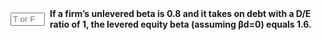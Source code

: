::: {.question-block}

<form onsubmit="event.preventDefault(); checkAnswerBox('module7_tf_q79','T')" style="display: flex; align-items: center; gap: 8px;">
  <input type="text" id="module7_tf_q79" name="module7_tf_q79" maxlength="1" placeholder="T or F" style="width: 55px;" data-correct-answer="T" /> 
  <label for="module7_tf_q79"><strong>If a firm's unlevered beta is 0.8 and it takes on debt with a D/E ratio of 1, the levered equity beta (assuming βd=0) equals 1.6.</strong></label>
</form>

<div id="feedback-module7_tf_q79" class="feedback" data-status="" style="display:none;">
This is TRUE. βe = βu + (D/E)(βu−βd) = 0.8 + 1*(0.8−0)=1.6.
</div>

:::
